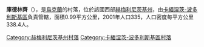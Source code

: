 {{coord|48|37|21|N|26|18|6|E|scale:100000|display=title}}

'''庫德林齊'''（{{lang-uk|Кудринці}}），是[[烏克蘭|烏克蘭]]的村落，位於該國西部[[赫梅利尼茨基州|赫梅利尼茨基州]]，由[[卡緬涅茨-波多利斯基區|卡緬涅茨-波多利斯基區]]負責管轄，面積0.99平方公里，2001年人口335，人口密度每平方公里338.4人。

{{DEFAULTSORT:Кудринці}}
[[Category:赫梅利尼茨基州村落|Category:赫梅利尼茨基州村落]]
[[Category:卡緬涅茨-波多利斯基區村落|Category:卡緬涅茨-波多利斯基區村落]]


{{Khmelnytskyi-geo-stub}}